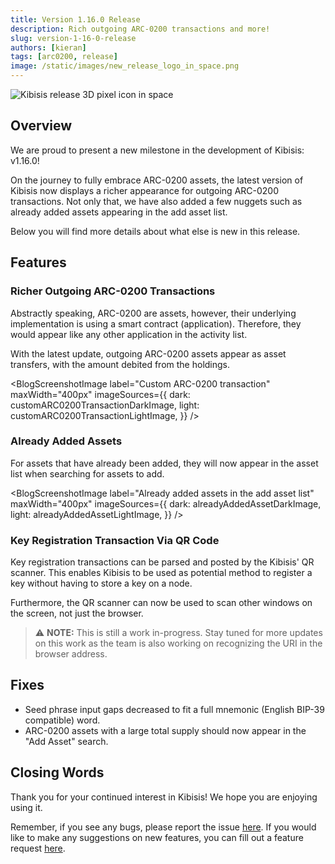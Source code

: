 ```yaml
---
title: Version 1.16.0 Release
description: Rich outgoing ARC-0200 transactions and more!
slug: version-1-16-0-release
authors: [kieran]
tags: [arc0200, release]
image: /static/images/new_release_logo_in_space.png
---
```


<!-- components -->

<!-- constants -->

<!-- images -->

![Kibisis release 3D pixel icon in space](/images/new_release_logo_in_space.png)

## Overview

<!-- change just the version for new posts -->
We are proud to present a new milestone in the development of Kibisis: v1.16.0!

<!-- re-write this paragraph for all new versions -->
On the journey to fully embrace ARC-0200 assets, the latest version of Kibisis now displays a richer appearance for outgoing ARC-0200 transactions. Not only that, we have also added a few nuggets such as already added assets appearing in the add asset list.

Below you will find more details about what else is new in this release.

<!-- go into detail about the new versions, or omit if no new features with in the release -->
## Features

### Richer Outgoing ARC-0200 Transactions

Abstractly speaking, ARC-0200 are assets, however, their underlying implementation is using a smart contract (application). Therefore, they would appear like any other application in the activity list.

With the latest update, outgoing ARC-0200 assets appear as asset transfers, with the amount debited from the holdings.

<BlogScreenshotImage
  label="Custom ARC-0200 transaction"
  maxWidth="400px"
  imageSources={{
    dark: customARC0200TransactionDarkImage,
    light: customARC0200TransactionLightImage,
  }}
/>

### Already Added Assets

For assets that have already been added, they will now appear in the asset list when searching for assets to add.

<BlogScreenshotImage
  label="Already added assets in the add asset list"
  maxWidth="400px"
  imageSources={{
    dark: alreadyAddedAssetDarkImage,
    light: alreadyAddedAssetLightImage,
  }}
/>

### Key Registration Transaction Via QR Code

Key registration transactions can be parsed and posted by the Kibisis' QR scanner. This enables Kibisis to be used as potential method to register a key without having to store a key on a node.

Furthermore, the QR scanner can now be used to scan other windows on the screen, not just the browser.

> ⚠️ **NOTE:** This is still a work in-progress. Stay tuned for more updates on this work as the team is also working on recognizing the URI in the browser address.

<!-- just give a bulleted list of fixes, or omit if no fixes with in the release -->
## Fixes

* Seed phrase input gaps decreased to fit a full mnemonic (English BIP-39 compatible) word.
* ARC-0200 assets with a large total supply should now appear in the "Add Asset" search.

## Closing Words

<!-- leave this paragraph as standard sign off -->
Thank you for your continued interest in Kibisis! We hope you are enjoying using it.

Remember, if you see any bugs, please report the issue <a href={REPORT_A_BUG_LINK} rel="noreferrer" target="_blank">here</a>. If you would like to make any suggestions on new features, you can fill out a feature request <a href={SUGGEST_A_FEATURE_LINK} rel="noreferrer" target="_blank">here</a>.
